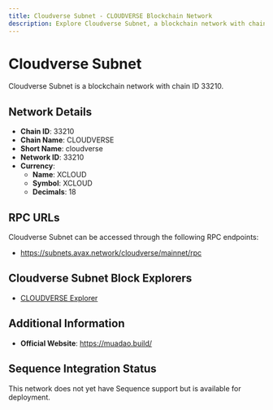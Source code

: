 ```yaml
--- 
title: Cloudverse Subnet - CLOUDVERSE Blockchain Network
description: Explore Cloudverse Subnet, a blockchain network with chain ID 33210. Learn about its native currency, XCLOUD, and how to interact with the network.
---
```


# Cloudverse Subnet

Cloudverse Subnet is a blockchain network with chain ID 33210.

## Network Details

- **Chain ID**: 33210
- **Chain Name**: CLOUDVERSE
- **Short Name**: cloudverse
- **Network ID**: 33210
- **Currency**: 
  - **Name**: XCLOUD
  - **Symbol**: XCLOUD
  - **Decimals**: 18

## RPC URLs

Cloudverse Subnet can be accessed through the following RPC endpoints:

- https://subnets.avax.network/cloudverse/mainnet/rpc

## Cloudverse Subnet Block Explorers

- [CLOUDVERSE Explorer](https://subnets.avax.network/cloudverse)

## Additional Information

- **Official Website**: https://muadao.build/

## Sequence Integration Status

This network does not yet have Sequence support but is available for deployment.
